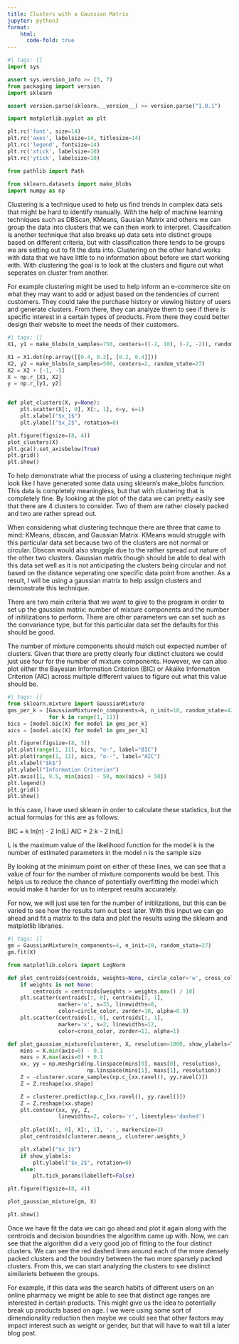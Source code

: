 ```yaml
---
title: Clusters with a Gaussian Matrix
jupyter: python3
format: 
    html:
      code-fold: true
---
```


```python
#| tags: []
import sys

assert sys.version_info >= (3, 7)
from packaging import version
import sklearn

assert version.parse(sklearn.__version__) >= version.parse("1.0.1")

import matplotlib.pyplot as plt

plt.rc('font', size=14)
plt.rc('axes', labelsize=14, titlesize=14)
plt.rc('legend', fontsize=14)
plt.rc('xtick', labelsize=10)
plt.rc('ytick', labelsize=10)

from pathlib import Path
    
from sklearn.datasets import make_blobs
import numpy as np
```

Clustering is a technique used to help us find trends in complex data sets that might be hard to identify manually. With the help of machine learning techniques such as DBScan, KMeans, Gausian Matrix and others we can group the data into clusters that we can then work to interpret. Classifcation is another technique that also breaks up data sets into distinct groups based on different criteria, but with classification there tends to be groups we are setting out to fit the data into. Clustering on the other hand works with data that we have little to no information about before we start working with. With clustering the goal is to look at the clusters and figure out what seperates on cluster from another.

For example clustering might be used to help inform an e-commerce site on what they may want to add or adjust based on the tendencies of current customers. They could take the purchase history or viewing history of users and generate clusters. From there, they can analyze them to see if there is specific interest in a certain types of products. From there they could better design their website to meet the needs of their customers.

```python
#| tags: []
X1, y1 = make_blobs(n_samples=750, centers=((-2, 10), (-2, -2)), random_state=27)

X1 = X1.dot(np.array([[0.4, 0.2], [0.2, 0.4]]))
X2, y2 = make_blobs(n_samples=500, centers=2, random_state=27)
X2 = X2 + [-1, -5]
X = np.r_[X1, X2]
y = np.r_[y1, y2]


def plot_clusters(X, y=None):
    plt.scatter(X[:, 0], X[:, 1], c=y, s=1)
    plt.xlabel("$x_1$")
    plt.ylabel("$x_2$", rotation=0)

plt.figure(figsize=(8, 4))
plot_clusters(X)
plt.gca().set_axisbelow(True)
plt.grid()
plt.show()
```

To help demonstrate what the process of using a clustering technique might look like I have generated some data using sklearn's make_blobs function. This data is completely meaningless, but that with clustering that is completely fine. By looking at the plot of the data we can pretty easily see that there are 4 clusters to consider. Two of them are rather closely packed and two are rather spread out.

When considering what clustering technque there are three that came to mind: KMeans, dbscan, and Gaussian Matrix. KMeans would struggle with this particular data set because two of the clusters are not normal or circular. Dbscan would also struggle due to the rather spread out nature of the other two clusters. Gaussian matrix though should be able to deal with this data set well as it is not anticipating the clusters being circular and not based on the distance seperating one specific data point from another. As a result, I will be using a gaussian matrix to help assign clusters and demonstrate this technique.

There are two main criteria that we want to give to the program in order to set up the gaussian matrix: number of mixture components and the number of initilizations to perform. There are other parameters we can set such as the convariance type, but for this particular data set the defaults for this should be good.

The number of mixture components should match out expected number of clusters. Given that there are pretty clearly four distinct clusters we could just use four for the number of mixture components. However, we can also plot either the Bayesian Information Criterion (BIC) or Akaike Information Criterion (AIC) across multiple different values to figure out what this value should be.

```python
#| tags: []
from sklearn.mixture import GaussianMixture
gms_per_k = [GaussianMixture(n_components=k, n_init=10, random_state=42).fit(X)
             for k in range(1, 11)]
bics = [model.bic(X) for model in gms_per_k]
aics = [model.aic(X) for model in gms_per_k]

plt.figure(figsize=(8, 3))
plt.plot(range(1, 11), bics, "o-", label="BIC")
plt.plot(range(1, 11), aics, "o--", label="AIC")
plt.xlabel("$k$")
plt.ylabel("Information Criterion")
plt.axis([1, 9.5, min(aics) - 50, max(aics) + 50])
plt.legend()
plt.grid()
plt.show()
```

In this case, I have used sklearn in order to calculate these statistics, but the actual formulas for this are as follows:

BIC = k ln(n) - 2 ln(L) AIC = 2 k - 2 ln(L)

L is the maximum value of the likelihood function for the model k is the number of estimated parameters in the model n is the sample size

By looking at the minimum point on either of these lines, we can see that a value of four for the number of mixture components would be best. This helps us to reduce the chance of potentially overfitting the model which would make it harder for us to interpret results accurately.

For now, we will just use ten for the number of initilizations, but this can be varied to see how the results turn out best later. With this input we can go ahead and fit a matrix to the data and plot the results using the sklearn and matplotlib libraries.

```python
#| tags: []
gm = GaussianMixture(n_components=4, n_init=10, random_state=27)
gm.fit(X)
```

```python
from matplotlib.colors import LogNorm

def plot_centroids(centroids, weights=None, circle_color='w', cross_color='k'):
    if weights is not None:
        centroids = centroids[weights > weights.max() / 10]
    plt.scatter(centroids[:, 0], centroids[:, 1],
                marker='o', s=35, linewidths=8,
                color=circle_color, zorder=10, alpha=0.9)
    plt.scatter(centroids[:, 0], centroids[:, 1],
                marker='x', s=2, linewidths=12,
                color=cross_color, zorder=11, alpha=1)

def plot_gaussian_mixture(clusterer, X, resolution=1000, show_ylabels=True):
    mins = X.min(axis=0) - 0.1
    maxs = X.max(axis=0) + 0.1
    xx, yy = np.meshgrid(np.linspace(mins[0], maxs[0], resolution),
                         np.linspace(mins[1], maxs[1], resolution))
    Z = -clusterer.score_samples(np.c_[xx.ravel(), yy.ravel()])
    Z = Z.reshape(xx.shape)

    Z = clusterer.predict(np.c_[xx.ravel(), yy.ravel()])
    Z = Z.reshape(xx.shape)
    plt.contour(xx, yy, Z,
                linewidths=2, colors='r', linestyles='dashed')
    
    plt.plot(X[:, 0], X[:, 1], '.', markersize=3)
    plot_centroids(clusterer.means_, clusterer.weights_)

    plt.xlabel("$x_1$")
    if show_ylabels:
        plt.ylabel("$x_2$", rotation=0)
    else:
        plt.tick_params(labelleft=False)

plt.figure(figsize=(8, 4))

plot_gaussian_mixture(gm, X)

plt.show()
```

Once we have fit the data we can go ahead and plot it again along with the centroids and decision boundries the algorithm came up with. Now, we can see that the algorithm did a very good job of fitting to the four distinct clusters. We can see the red dashed lines around each of the more densely packed clusters and the boundry between the two more sparsely packed clusters. From this, we can start analyzing the clusters to see distinct similariets between the groups.

For example, if this data was the search habits of different users on an online pharmacy we might be able to see that distinct age ranges are interested in certain products. This might give us the idea to potentially break up products based on age. I we were using some sort of dimendionality reduction then maybe we could see that other factors may impact interest such as weight or gender, but that will have to wait till a later blog post.
